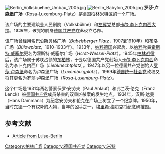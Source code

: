 [[Image:Berlin_Volksbuehne_Umbau_2005.jpg|thumb]]
[[Image:Berlin_Babylon_2005.jpg|thumb]]
'''罗莎·卢森堡广场'''（Rosa-Luxemburg-Platz）是[[德国|德国]][[柏林|柏林]][[米特区|米特区]]的一个广场。

该广场的主要建筑是人民剧院（Volksbühne）和[[左翼党_(德国)|左翼党]]总部[[卡尔·李卜克内西大楼|卡尔·李卜克内西大楼]]。1926年，该党的前身[[德国共产党|德国共产党]]在此设立总部。

该广场曾经用名巴伯斯贝格广场（''Babelsberger Platz''，1907至1910年）和布洛广场（''Bülowplatz''，1910-1933年）。1933年，[[纳粹德国|纳粹德国]]兴起后，以[[纳粹|纳粹]]党員[[霍斯特·威塞尔|霍斯特·威塞尔]]更名为霍斯特·威塞尔广场（''Horst-Wessel-Platz''）。1945年[[柏林战役|柏林战役]]后，该广场属于苏联占领的[[东柏林|东柏林]]，于是以德国共产党创始人[[卡尔·李卜克内西|卡尔·李卜克内西]]命名为李卜克内西广场（''Liebknechtplatz''）。1947年以另一位德国共产党创始人[[罗莎·卢森堡|罗莎·卢森堡]]命名为卢森堡广场（''Luxemburgplatz''），1969年[[德国统一社会党|德国统一社会党]]政权又将其更名为罗莎·卢森堡广场（''Rosa-Luxemburg-Platz''）。

这个广场是1931年两名警察保罗·安劳夫（Paul Anlauf）和弗兰茨·伦克（Franz Lenck）被[[德国共产党|德国共产党]]成员杀害的双重凶杀案的发生地点。1934年，汉斯·达曼（Hans Dammann）为纪念安劳夫和伦克在广场上树立了一个纪念碑。1950年，当时[[东德|东德]]一个有权势的人物，当年的凶手之一，[[埃里希·梅尔克|埃里希·梅尔克]]将纪念碑摧毁。

==参考文献==
* [http://www.luise-berlin.de/Strassen/Bez01a/R458.htm Article from Luise-Berlin] {{Wayback|url=http://www.luise-berlin.de/Strassen/Bez01a/R458.htm |date=20160527110414 }}

{{coord|52|31|37|N|13|24|40|E|region:DE-BE_type:landmark_source:dewiki|display=title}}

[[Category:柏林广场|Category:柏林广场]]
[[Category:德国共产党|Category:德国共产党]]
[[Category:米特|Category:米特]]